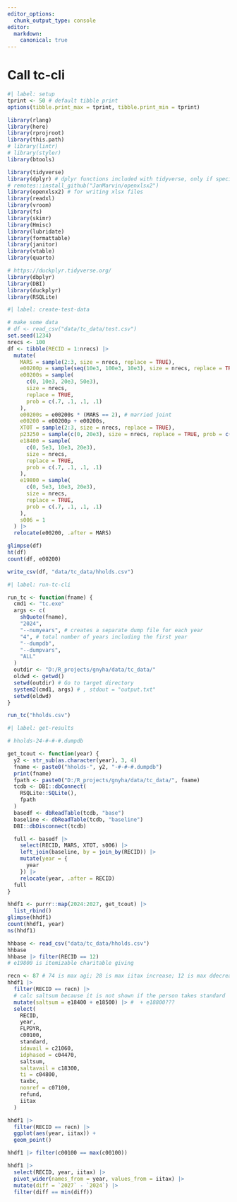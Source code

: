 ```yaml
---
editor_options: 
  chunk_output_type: console
editor:
  markdown:
    canonical: true  
---
```


# Call tc-cli

```r
#| label: setup
tprint <- 50 # default tibble print
options(tibble.print_max = tprint, tibble.print_min = tprint)

library(rlang)
library(here)
library(rprojroot)
library(this.path)
# library(lintr)
# library(styler)
library(btools)

library(tidyverse)
library(dplyr) # dplyr functions included with tidyverse, only if specifically loaded elsewhere
# remotes::install_github("JanMarvin/openxlsx2")
library(openxlsx2) # for writing xlsx files
library(readxl)
library(vroom)
library(fs)
library(skimr)
library(Hmisc)
library(lubridate)
library(formattable)
library(janitor)
library(vtable)
library(quarto)

# https://duckplyr.tidyverse.org/
library(dbplyr)
library(DBI)
library(duckplyr)
library(RSQLite)

```

```r
#| label: create-test-data

# make some data
# df <- read_csv("data/tc_data/test.csv")
set.seed(1234)
nrecs <- 100
df <- tibble(RECID = 1:nrecs) |>
  mutate(
    MARS = sample(2:3, size = nrecs, replace = TRUE),
    e00200p = sample(seq(10e3, 100e3, 10e3), size = nrecs, replace = TRUE),
    e00200s = sample(
      c(0, 10e3, 20e3, 50e3),
      size = nrecs,
      replace = TRUE,
      prob = c(.7, .1, .1, .1)
    ),
    e00200s = e00200s * (MARS == 2), # married joint
    e00200 = e00200p + e00200s,
    XTOT = sample(2:3, size = nrecs, replace = TRUE),
    p23250 = sample(c(0, 20e3), size = nrecs, replace = TRUE, prob = c(.8, .2)),
    e18400 = sample(
      c(0, 5e3, 10e3, 20e3),
      size = nrecs,
      replace = TRUE,
      prob = c(.7, .1, .1, .1)
    ),
    e19800 = sample(
      c(0, 5e3, 10e3, 20e3),
      size = nrecs,
      replace = TRUE,
      prob = c(.7, .1, .1, .1)
    ),
    s006 = 1
  ) |>
  relocate(e00200, .after = MARS)

glimpse(df)
ht(df)
count(df, e00200)

write_csv(df, "data/tc_data/hholds.csv")

```


```r
#| label: run-tc-cli

run_tc <- function(fname) {
  cmd1 <- "tc.exe"
  args <- c(
    shQuote(fname),
    "2024",
    "--numyears", # creates a separate dump file for each year
    "4", # total number of years including the first year
    "--dumpdb",
    "--dumpvars",
    "ALL"
  )
  outdir <- "D:/R_projects/gnyha/data/tc_data/"
  oldwd <- getwd()
  setwd(outdir) # Go to target directory
  system2(cmd1, args) # , stdout = "output.txt"
  setwd(oldwd)
}

run_tc("hholds.csv")

```

```r
#| label: get-results

# hholds-24-#-#-#.dumpdb

get_tcout <- function(year) {
  y2 <- str_sub(as.character(year), 3, 4)
  fname <- paste0("hholds-", y2, "-#-#-#.dumpdb")
  print(fname)
  fpath <- paste0("D:/R_projects/gnyha/data/tc_data/", fname)
  tcdb <- DBI::dbConnect(
    RSQLite::SQLite(),
    fpath
  )
  basedf <- dbReadTable(tcdb, "base")
  baseline <- dbReadTable(tcdb, "baseline")
  DBI::dbDisconnect(tcdb)

  full <- basedf |>
    select(RECID, MARS, XTOT, s006) |>
    left_join(baseline, by = join_by(RECID)) |>
    mutate(year = {
      year
    }) |>
    relocate(year, .after = RECID)
  full
}

hhdf1 <- purrr::map(2024:2027, get_tcout) |>
  list_rbind()
glimpse(hhdf1)
count(hhdf1, year)
ns(hhdf1)

hhbase <- read_csv("data/tc_data/hholds.csv")
hhbase
hhbase |> filter(RECID == 12)
# e19800 is itemizable charitable giving

recn <- 87 # 74 is max agi; 28 is max iitax increase; 12 is max ddecrease
hhdf1 |>
  filter(RECID == recn) |>
  # calc saltsum because it is not shown if the person takes standard
  mutate(saltsum = e18400 + e18500) |> #  + e18800???
  select(
    RECID,
    year,
    FLPDYR,
    c00100,
    standard,
    idavail = c21060,
    idphased = c04470,
    saltsum,
    saltavail = c18300,
    ti = c04800,
    taxbc,
    nonref = c07100,
    refund,
    iitax
  )

hhdf1 |>
  filter(RECID == recn) |>
  ggplot(aes(year, iitax)) +
  geom_point()

hhdf1 |> filter(c00100 == max(c00100))

hhdf1 |>
  select(RECID, year, iitax) |>
  pivot_wider(names_from = year, values_from = iitax) |>
  mutate(diff = `2027` - `2024`) |>
  filter(diff == min(diff))

```
